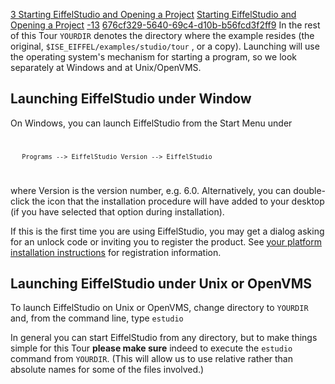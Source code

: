 [[Property:title|3 Starting EiffelStudio and Opening a Project]]
[[Property:link_title|Starting EiffelStudio and Opening a Project]]
[[Property:weight|-13]]
[[Property:uuid|676cf329-5640-69c4-d10b-b56fcd3f2ff9]]
In the rest of this Tour <code>YOURDIR</code> denotes the directory where the example resides (the original, <code>$ISE_EIFFEL/examples/studio/tour</code> , or a copy). Launching will use the operating system's mechanism for starting a program, so we look separately at Windows and at Unix/OpenVMS. 

==Launching EiffelStudio under Window==

On Windows, you can launch EiffelStudio from the Start Menu under
<code lang="text">
	Programs --> EiffelStudio Version --> EiffelStudio
</code>

where <span>Version</span> is the version number, e.g. 6.0. Alternatively, you can double-click the icon that the installation procedure will have added to your desktop (if you have selected that option during installation). 

If this is the first time you are using EiffelStudio, you may get a dialog asking for an unlock code or inviting you to register the product. See <span> [[Software Installation for EiffelStudio|your platform installation instructions]]  </span> for registration information. 

==Launching EiffelStudio under Unix or OpenVMS==

To launch EiffelStudio on Unix or OpenVMS, change directory to <code>YOURDIR</code> and, from the command line, type 
<code lang="text">
estudio
</code>

In general you can start EiffelStudio from any directory, but to make things simple for this Tour '''please make sure''' indeed to execute the <code>estudio</code> command from <code>YOURDIR</code>. (This will allow us to use relative rather than absolute names for some of the files involved.) 


